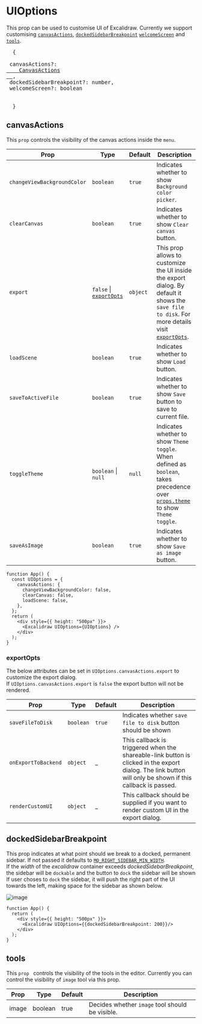 # UIOptions

This prop can be used to customise UI of Excalidraw. Currently we support customising [`canvasActions`](#canvasactions), [`dockedSidebarBreakpoint`](#dockedsidebarbreakpoint) [`welcomeScreen`](#welcmescreen) and [`tools`](#tools).

<pre>
  &#123;
  <br /> canvasActions?: <a href="https://github.com/excalidraw/excalidraw/blob/master/src/types.ts#L489">
    CanvasActions
  </a>, <br /> dockedSidebarBreakpoint?: number, <br /> welcomeScreen?: boolean <br />

  }
</pre>

## canvasActions

This `prop` controls the visibility of the canvas actions inside the `menu`.

| Prop | Type | Default | Description |
| --- | --- | --- | --- |
| `changeViewBackgroundColor` | `boolean` | `true` | Indicates whether to show `Background color picker`. |
| `clearCanvas` | `boolean` | `true` | Indicates whether to show `Clear canvas` button. |
| `export` | `false` &#124; [`exportOpts`](#exportopts) | `object` | This prop allows to customize the UI inside the export dialog. By default it shows the `save file to disk`. For more details visit [`exportOpts`](#exportopts). |
| `loadScene` | `boolean` | `true` | Indicates whether to show `Load` button. |
| `saveToActiveFile` | `boolean` | `true` | Indicates whether to show `Save` button to save to current file. |
| `toggleTheme` | `boolean` &#124; `null` | `null` | Indicates whether to show `Theme toggle`. When defined as `boolean`, takes precedence over [`props.theme`](/docs/@excalidraw/excalidraw/api/props#theme) to show `Theme toggle`. |
| `saveAsImage` | `boolean` | `true` | Indicates whether to show `Save as image` button. |

```tsx live
function App() {
  const UIOptions = {
    canvasActions: {
      changeViewBackgroundColor: false,
      clearCanvas: false,
      loadScene: false,
    },
  };
  return (
    <div style={{ height: "500px" }}>
      <Excalidraw UIOptions={UIOptions} />
    </div>
  );
}
```

### exportOpts

The below attributes can be set in `UIOptions.canvasActions.export` to customize the export dialog.  
If `UIOptions.canvasActions.export` is `false` the export button will not be rendered.

| Prop | Type | Default | Description |
| --- | --- | --- | --- |
| `saveFileToDisk` | `boolean` | `true` | Indicates whether `save file to disk` button should be shown |
| `onExportToBackend` | `object` | \_ | This callback is triggered when the shareable-link button is clicked in the export dialog. The link button will only be shown if this callback is passed. |
| `renderCustomUI` | `object` | \_ | This callback should be supplied if you want to render custom UI in the export dialog. |

## dockedSidebarBreakpoint

This prop indicates at what point should we break to a docked, permanent sidebar. If not passed it defaults to [`MQ_RIGHT_SIDEBAR_MIN_WIDTH`](https://github.com/excalidraw/excalidraw/blob/master/src/constants.ts#L238).  
If the _width_ of the _excalidraw_ container exceeds _dockedSidebarBreakpoint_, the sidebar will be `dockable` and the button to `dock` the sidebar will be shown  
If user choses to `dock` the sidebar, it will push the right part of the UI towards the left, making space for the sidebar as shown below.

![image](https://user-images.githubusercontent.com/11256141/174664866-c698c3fa-197b-43ff-956c-d79852c7b326.png)

```tsx live
function App() {
  return (
    <div style={{ height: "500px" }}>
      <Excalidraw UIOptions={{dockedSidebarBreakpoint: 200}}/>
    </div>
  );
}
```

## tools

This `prop ` controls the visibility of the tools in the editor.
Currently you can control the visibility of `image` tool via this prop.

| Prop | Type | Default | Description |
| --- | --- | --- | --- |
| image | boolean | true | Decides whether `image` tool should be visible.